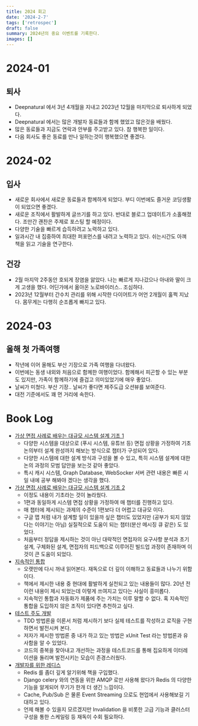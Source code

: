 ```yaml
---
title: 2024 회고
date: '2024-2-7'
tags: ['retrospec']
draft: false
summary: 2024년의 중요 이벤트를 기록한다.
images: []
---
```


# 2024-01

## 퇴사

- Deepnatural 에서 3년 4개월을 지내고 2023년 12월을 마지막으로 퇴사하게 되었다.
- Deepnatural 에서는 많은 개발자 동료들과 함께 했었고 많은것을 배웠다.
- 많은 동료들과 지금도 연락과 안부를 주고받고 있다. 참 행복한 일이다.
- 다음 회사도 좋은 동료를 만나 일하는것이 행복했으면 좋겠다.

# 2024-02

## 입사

- 새로운 회사에서 새로운 동료들과 함께하게 되었다. 부디 이번에도 즐거운 코딩생활이 되었으면 좋겠다.
- 새로운 조직에서 활발하게 글쓰기를 하고 있다. 반대로 블로그 업데이트가 소홀해졌다. 조만간 괜찬은 주제로 포스팅 할 예정이다.
- 다양한 기술을 빠르게 습득하려고 노력하고 있다.
- 일과시간 내 집중하여 최대한 퍼포먼스를 내려고 노력하고 있다. 쉬는시간도 아껴 책을 읽고 기술을 연구한다.

## 건강

- 2월 마지막 2주동안 호되게 장염을 앓았다. 나는 빠르게 지나갔으나 아내와 딸이 크게 고생을 했다. 어딘가에서 옮아온 노로바이러스.. 조심하다.
- 2023년 12월부터 간수치 관리를 위해 시작한 다이어트가 어언 2개월이 훌쩍 지났다. 몸무게는 다행히 순조롭게 빠지고 있다.

# 2024-03

## 올해 첫 가족여행

- 작년에 이어 올해도 부산 기장으로 가족 여행을 다녀왔다.
- 이번에는 동생 내외와 처음으로 함께한 여행이었다. 함께해서 피곤할 수 있는 부분도 있지만, 가족이 함께하기에 즐겁고 의미있었기에 매우 좋았다.
- 날씨가 미쳤다. 부산 기장.. 날씨가 좋다면 제주도급 오션뷰를 보여준다.
- 대전 기준에서도 꽤 먼 거리에 속한다.

# Book Log

- [가상 면접 사례로 배우는 대규모 시스템 설계 기초 1](https://product.kyobobook.co.kr/detail/S000001033116)
  - 다양한 시스템을 대상으로 (푸시 시스템, 유튜브 등) 면접 상황을 가정하여 기초 논의부터 설계 완성까지 해보는 방식으로 챕터가 구성되어 있다. 
  - 다양한 시스템에 대한 설계 방식과 구성을 볼 수 있고, 특히 시스템 설계에 대한 논의 과정의 모범 답안을 보는것 같아 좋았다.
  - 특시 캐시 시스템, Graph Database, WebSocker 서버 관련 내용은 빠른 시일 내에 공부 해봐야 겠다는 생각을 했다.
- [가상 면접 사례로 배우는 대규모 시스템 설계 기초 2](https://product.kyobobook.co.kr/detail/S000211656186)
  - 이정도 내용이 기초라는 것이 놀라웠다.
  - 1편과 동일하게 시스템 면접 상황을 가정하여 매 챕터를 진행하고 있다. 
  - 매 챕터에 제시되는 과제의 수준이 1편보다 더 어렵고 대규모 이다.
  - 구글 맵 처럼 내가 설계할 일이 있을까 싶은 챕터도 있었지만 (공부가 되지 않았다는 이야기는 아님) 실질적으로 도움이 되는 챕터(분산 메시징 큐 같은) 도 있었다.
  - 처음부터 정답을 제시하는 것이 아닌 대략적인 면접자의 요구사항 분석과 초기 설계, 구체화된 설계, 면접자의 피드백으로 이루어진 빌드업 과정이 존재하며 이것이 큰 도움이 되었다.
- [지속적인 통합](https://product.kyobobook.co.kr/detail/S000001514332)
  - 오랫만에 다시 꺼내 읽어본다. 재독으로 더 깊이 이해하고 동료들과 나누기 위함이다.
  - 책에서 제시한 내용 중 현대에 활발하게 실천되고 있는 내용들이 많다. 20년 전 이런 내용이 제시 되었는데 이렇게 쓰여지고 있다는 사실이 흥미롭다.
  - 지속적인 통합과 자동화가 제품에 주는 가치는 이루 말할 수 없다. 혹 지속적인 통합을 도입하지 않은 조직이 있다면 추천하고 싶다.
- [테스트 주도 개발](https://product.kyobobook.co.kr/detail/S000001032985)
  - TDD 방법론을 이론서 처럼 제시하기 보다 실제 테스트를 작성하고 로직을 구현하면서 발전시켜 본다.
  - 저자가 제시한 방법론 중 내가 하고 있는 방법은 xUnit Test 라는 방법론과 유사함을 알 수 있었다.
  - 코드의 중복을 찾아내고 개선하는 과정을 테스트코드를 통해 집요하게 이터레이션을 돌리며 발전시키는 모습이 존경스러웠다.
- [개발자를 위한 레디스](https://product.kyobobook.co.kr/detail/S000210785682)
  - Redis 를 좀더 깊게 알기위해 책을 구입했다.
  - Django celery 와의 연동을 위한 AMQP 로만 사용해 왔다가 Redis 의 다양한 기능을 알게되어 무기가 한개 더 생긴 느낌이다.
  - Cache, Pub/Sub 은 물론 Event Streaming 으로도 현업에서 사용해보길 기대하고 있다.
  - 언제 해볼 수 있을지 모르겠지만 Invalidation 을 비롯한 고급 기능과 클러스터 구성을 통한 스케일링 등 재독이 수회 필요하다.
